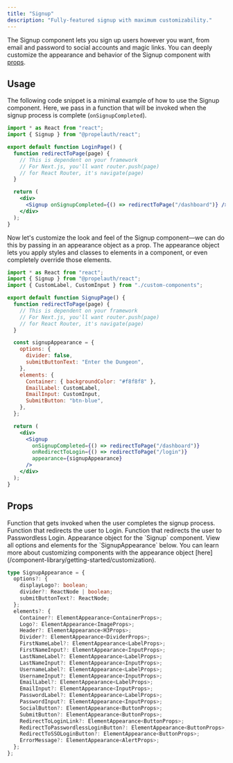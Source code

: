 ```yaml
---
title: "Signup"
description: "Fully-featured signup with maximum customizability."
---
```


The Signup component lets you sign up users however you want, from email and password to social accounts and magic links. You can deeply customize the appearance and behavior of the Signup component with [props](#props).

## Usage

The following code snippet is a minimal example of how to use the Signup component. Here, we pass in a function that will be invoked when the signup process is complete (`onSignupCompleted`).

```jsx
import * as React from "react";
import { Signup } from "@propelauth/react";

export default function LoginPage() {
  function redirectToPage(page) {
    // This is dependent on your framework
    // For Next.js, you'll want router.push(page)
    // for React Router, it's navigate(page)
  }

  return (
    <div>
      <Signup onSignupCompleted={() => redirectToPage("/dashboard")} />
    </div>
  );
}
```

Now let's customize the look and feel of the Signup component—we can do this by passing in an appearance object as a prop. The appearance object lets you apply styles and classes to elements in a component, or even completely override those elements.

```jsx
import * as React from "react";
import { Signup } from "@propelauth/react";
import { CustomLabel, CustomInput } from "./custom-components";

export default function SignupPage() {
  function redirectToPage(page) {
    // This is dependent on your framework
    // For Next.js, you'll want router.push(page)
    // for React Router, it's navigate(page)
  }

  const signupAppearance = {
    options: {
      divider: false,
      submitButtonText: "Enter the Dungeon",
    },
    elements: {
      Container: { backgroundColor: "#f8f8f8" },
      EmailLabel: CustomLabel,
      EmailInput: CustomInput,
      SubmitButton: "btn-blue",
    },
  };

  return (
    <div>
      <Signup
        onSignupCompleted={() => redirectToPage("/dashboard")}
        onRedirectToLogin={() => redirectToPage("/login")}
        appearance={signupAppearance}
      />
    </div>
  );
}
```

## Props

<ParamField path="onSignupCompleted" type="VoidFunction" required>
  Function that gets invoked when the user completes the signup process.
</ParamField>

<ParamField path="onRedirectToLogin" type="VoidFunction">
  Function that redirects the user to Login.
</ParamField>

<ParamField path="onRedirectToPasswordlessLogin" type="VoidFunction">
  Function that redirects the user to Passwordless Login.
</ParamField>

<ParamField path="appearance" type="SignupAppearance">
  Appearance object for the `Signup` component. View all options and elements for the `SignupAppearance` below. You can learn more about customizing components with the appearance object [here](/component-library/getting-started/customization).

```typescript
type SignupAppearance = {
  options?: {
    displayLogo?: boolean;
    divider?: ReactNode | boolean;
    submitButtonText?: ReactNode;
  };
  elements?: {
    Container?: ElementAppearance<ContainerProps>;
    Logo?: ElementAppearance<ImageProps>;
    Header?: ElementAppearance<H3Props>;
    Divider?: ElementAppearance<DividerProps>;
    FirstNameLabel?: ElementAppearance<LabelProps>;
    FirstNameInput?: ElementAppearance<InputProps>;
    LastNameLabel?: ElementAppearance<LabelProps>;
    LastNameInput?: ElementAppearance<InputProps>;
    UsernameLabel?: ElementAppearance<LabelProps>;
    UsernameInput?: ElementAppearance<InputProps>;
    EmailLabel?: ElementAppearance<LabelProps>;
    EmailInput?: ElementAppearance<InputProps>;
    PasswordLabel?: ElementAppearance<LabelProps>;
    PasswordInput?: ElementAppearance<InputProps>;
    SocialButton?: ElementAppearance<ButtonProps>;
    SubmitButton?: ElementAppearance<ButtonProps>;
    RedirectToLoginLink?: ElementAppearance<ButtonProps>;
    RedirectToPasswordlessLoginButton?: ElementAppearance<ButtonProps>;
    RedirectToSSOLoginButton?: ElementAppearance<ButtonProps>;
    ErrorMessage?: ElementAppearance<AlertProps>;
  };
};
```

</ParamField>
